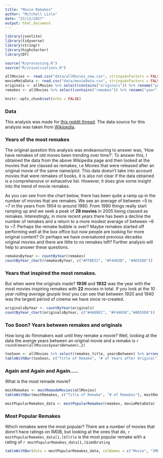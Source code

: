 ```yaml
---
title: "Movie Remakes"
author: "Mitchell Lisle"
date: "23/12/2017"
output: html_document
---
```


```r
library(jsonlite)
library(tidyverse)
library(stringr)
library(highcharter)
library(DT)

source("R/processing.R")
source("R/visualisations.R")

allMovies <- read.csv("data/allMovies_new.csv", stringsAsFactors = FALSE)
movieMetaData <- read.csv("data/movieData.csv", stringsAsFactors = FALSE)
originals <- allMovies %>% select(contains("originals")) %>% rename("year" = originals_year)
remakes <- allMovies %>% select(contains("remakes")) %>% rename("year" = remakes_year)

knitr::opts_chunk$set(echo = FALSE)
```
### Data
This analysis was made for [this reddit thread](https://www.reddit.com/r/DataVizRequests/comments/7irlb9/request_i_would_like_for_someone_to_visualize/). The data source for this analysis was taken from [Wikipedia](https://en.wikipedia.org/wiki/Lists_of_film_remakes).

### Years of the most remakes
The original question this analysis was endeavouring to answer was, 'How have remakes of old moves been trending over time?'. To answer this, I obtained the data from the above Wikipedia page and then looked at the movies that are classed as remakes; i.e Movies that were released after an original movie of the same name/plot. This data doesn't take into account movies that were remakes of books, it is also not clear if the data obtained is a comprehensive or exhaustive list. However, it does give some insight into the trend of movie remakes.

As you can see from the chart below, there has been quite a ramp up in the number of movies that are remakes. We see an average of between ~5 to ~7 in the years from 1904 to around 1980. From 1980 things really start ramping up and we seek a peak of **28 movies** in 2005 being classed as remakes. Interestingly, in more recent years there has been a decline the number of remakes and a return to a more modest average of between ~6 to ~7. Perhaps the remake bubble is over? Maybe remakes started off performing well at the box office but now people are looking for more original content? Or perhaps we have oversatured previous decades original movies and there are little to no remakes left? Further analysis will help to answer these questions.

\pagebreak
```r
remakesByYear <- countByYear(remakes)
countByYear_chart(remakesByYear, c("#FFBE52", "#F4465B", "#AD55D0"))

```

### Years that inspired the most remakes.
But when were the originals made? **1939** and **1932** was the year with the most movies inspiring remakes with **22** movies in total. If you look at the *10 year rolling average (purple line)* you can see that between 1920 and 1940 was the largest period of cinema we have since re-created.

```r
originalsByYear <- countByYear(originals)
countByYear_chart(originalsByYear, c("#4A90E2", "#F4465B","#AD55D0"))
```

### Too Soon? Years between remakes and originals
How long do filmmakers wait until they remake a movie? Well, looking at the data the averge years between an original movie and a remake is `r round(mean(allMovies$yearsBetween),2)`
```r
tooSoon <- allMovies %>% select(remakes_title, yearsBetween) %>% arrange(desc(yearsBetween))
tableWithBar(tooSoon, c("Title of Remake", "# of Years after Original"), tooSoon$yearsBetween, barColour = '#4A90E2')
```

### Again and Again and Again.....
What is the most remade movie?

```r
mostRemakes <- mostRemadeMovies(allMovies)
tableWithBar(mostRemakes, c("Title of Remake", "# of Remakes"), mostRemakes$count, barColour = '#FFBE52', pageLength = 10)
```

```r
mostPopularRemakes_data <- mostPopularRemakes(remakes, movieMetaData)
```
### Most Popular Remakes
Which remakes were the most popular? There are a number of movies that donn't hace ratings on IMDB, but looking at the ones that do, `r mostPopularRemakes_data[1,]$Title` is the most popular remake with a rating of `r mostPopularRemakes_data[1,]$imdbrating`
```r
tableWithBar(data = mostPopularRemakes_data, colNames = c("Movie", "IMDB Rating", "Released"), range = mostPopularRemakes_data$imdbrating, pageLength = 20, barColour = '#F4465B')
```

